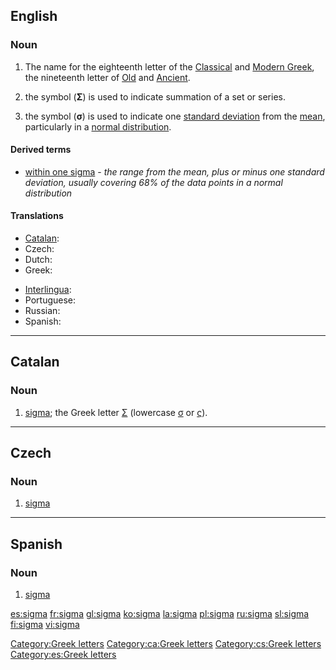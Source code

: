 {{letter_disp2|rho|[[image:Greek_uc_sigma.svg|33px]][[image:Greek_lc_sigma1.png|30px]][[image:Greek_lc_sigma2.png|23px]] |tau|σίγμα|Σ|σ}}

==English==
===Noun===
{{en-noun}}

# The name for the eighteenth letter of the [[Classical Greek|Classical]] and [[Modern Greek]], the nineteenth letter of [[Old Greek|Old]] and [[Ancient Greek|Ancient]].
# {{mathematics}} the symbol ('''Σ''') is used to indicate summation of a set or series.
# {{statistics}} the symbol ('''σ''') is used to indicate one [[standard deviation]] from the [[mean]], particularly in a [[normal distribution]].

====Derived terms====
*[[within one sigma]] - ''the range from the mean, plus or minus one standard deviation, usually covering 68% of the data points in a normal distribution''

====Translations====
{{trans-top|letter of the Greek alphabet}}
*[[Catalan]]: {{t|ca|sigma|f}}
*Czech: {{t|cs|sigma|n}}
*Dutch: {{t|nl|sigma|m}}
*Greek: {{t|el|σίγμα|n}}
{{trans-mid}}
*[[Interlingua]]: {{t|ia|sigma}}
*Portuguese: {{t|pt|sigma|m}}
*Russian: {{t|ru|сигма|sc=Cyrl|tr=sígma|f}}
*Spanish: {{t|es|sigma|f}}
{{trans-bottom}}

[[Category:Greek letters]]

----

==Catalan==

===Noun===
{{ca-noun|f|pl=sigmes}}
# [[sigma#English|sigma]]; the Greek letter [[Σ]] (lowercase [[σ]] or [[ς]]). [[Category:ca:Greek letters]]

----

==Czech==

===Noun===
{{cs-noun|g=n}}

# [[#English|sigma]]

[[Category:cs:Greek letters]]

----

==Spanish==

===Noun===
{{es-noun-f}}

# [[#English|sigma]]

[[Category:es:Greek letters]]

[[es:sigma]]
[[fr:sigma]]
[[gl:sigma]]
[[ko:sigma]]
[[la:sigma]]
[[pl:sigma]]
[[ru:sigma]]
[[sl:sigma]]
[[fi:sigma]]
[[vi:sigma]]